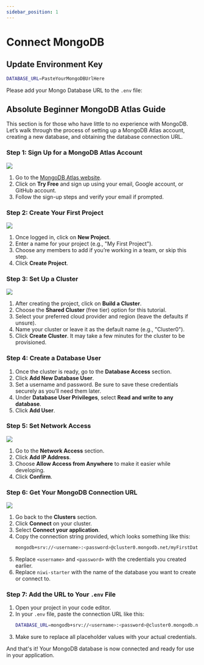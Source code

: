 ```yaml
---
sidebar_position: 1
---
```



# Connect MongoDB

## Update Environment Key

```bash
DATABASE_URL=PasteYourMongoDBUrlHere
```
Please add your Mongo Database URL to the `.env` file:


<NiwiAlert
  type="info"
  text="If you are absolutely new to MongoDB, keep reading below to get started."
/>

## Absolute Beginner MongoDB Atlas Guide

This section is for those who have little to no experience with MongoDB. Let’s walk through the process of setting up a MongoDB Atlas account, creating a new database, and obtaining the database connection URL.

### Step 1: Sign Up for a MongoDB Atlas Account

<div className="relative rounded-[12px] my-5">
  <img src="/mongo-connect/mongo-db-try.svg" />
</div>

1. Go to the [MongoDB Atlas website](https://www.mongodb.com/cloud/atlas).
2. Click on **Try Free** and sign up using your email, Google account, or GitHub account.
3. Follow the sign-up steps and verify your email if prompted.

### Step 2: Create Your First Project

<div className="relative rounded-[12px] my-5">
  <img src="/mongo-connect/mongo-new-project.svg" />
</div>

1. Once logged in, click on **New Project**.
2. Enter a name for your project (e.g., "My First Project").
3. Choose any members to add if you’re working in a team, or skip this step.
4. Click **Create Project**.

### Step 3: Set Up a Cluster

<div className="relative rounded-[12px] my-5">
  <img src="/mongo-connect/mongo-new-cluster.svg" />
</div>

1. After creating the project, click on **Build a Cluster**.
2. Choose the **Shared Cluster** (free tier) option for this tutorial.
3. Select your preferred cloud provider and region (leave the defaults if unsure).
4. Name your cluster or leave it as the default name (e.g., "Cluster0").
5. Click **Create Cluster**. It may take a few minutes for the cluster to be provisioned.

### Step 4: Create a Database User

1. Once the cluster is ready, go to the **Database Access** section.
2. Click **Add New Database User**.
3. Set a username and password. Be sure to save these credentials securely as you’ll need them later.
4. Under **Database User Privileges**, select **Read and write to any database**.
5. Click **Add User**.

### Step 5: Set Network Access

<div className="relative rounded-[12px] my-5">
  <img src="/mongo-connect/mongo-network-access.svg" />
</div>

1. Go to the **Network Access** section.
2. Click **Add IP Address**.
3. Choose **Allow Access from Anywhere** to make it easier while developing.
4. Click **Confirm**.

### Step 6: Get Your MongoDB Connection URL

<div className="relative rounded-[12px] my-5">
  <img src="/mongo-connect/mongo-connection-url.svg" />
</div>

1. Go back to the **Clusters** section.
2. Click **Connect** on your cluster.
3. Select **Connect your application**.
4. Copy the connection string provided, which looks something like this:
   ```bash
   mongodb+srv://<username>:<password>@cluster0.mongodb.net/myFirstDatabase?retryWrites=true&w=majority
   ```
5. Replace `<username>` and `<password>` with the credentials you created earlier.
6. Replace `niwi-starter` with the name of the database you want to create or connect to.

### Step 7: Add the URL to Your `.env` File

1. Open your project in your code editor.
2. In your `.env` file, paste the connection URL like this:
   ```bash
   DATABASE_URL=mongodb+srv://<username>:<password>@cluster0.mongodb.net/niwi-starter?retryWrites=true&w=majority
   ```
3. Make sure to replace all placeholder values with your actual credentials.

And that's it! Your MongoDB database is now connected and ready for use in your application.